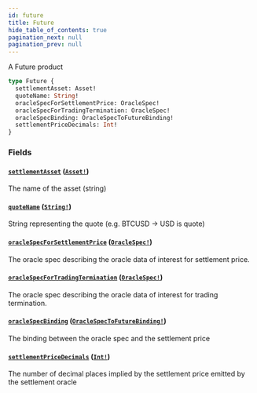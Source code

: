 ```yaml
---
id: future
title: Future
hide_table_of_contents: true
pagination_next: null
pagination_prev: null
---
```



A Future product

```graphql
type Future {
  settlementAsset: Asset!
  quoteName: String!
  oracleSpecForSettlementPrice: OracleSpec!
  oracleSpecForTradingTermination: OracleSpec!
  oracleSpecBinding: OracleSpecToFutureBinding!
  settlementPriceDecimals: Int!
}
```


### Fields

#### [`settlementAsset`](#) ([`Asset!`](/docs/testnet/graphql/objects/asset))

The name of the asset (string)


#### [`quoteName`](#) ([`String!`](/docs/testnet/graphql/scalars/string))

String representing the quote (e.g. BTCUSD -&#x003E; USD is quote)


#### [`oracleSpecForSettlementPrice`](#) ([`OracleSpec!`](/docs/testnet/graphql/objects/oracle-spec))

The oracle spec describing the oracle data of interest for settlement price.


#### [`oracleSpecForTradingTermination`](#) ([`OracleSpec!`](/docs/testnet/graphql/objects/oracle-spec))

The oracle spec describing the oracle data of interest for trading termination.


#### [`oracleSpecBinding`](#) ([`OracleSpecToFutureBinding!`](/docs/testnet/graphql/objects/oracle-spec-to-future-binding))

The binding between the oracle spec and the settlement price


#### [`settlementPriceDecimals`](#) ([`Int!`](/docs/testnet/graphql/scalars/int))

The number of decimal places implied by the settlement price emitted by the settlement oracle




